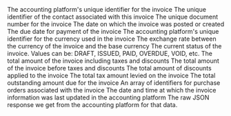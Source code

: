 <ResponseField name="platform_id" type="string" required>
  The accounting platform's unique identifier for the invoice
</ResponseField>

<ResponseField name="contact_id" type="string">
  The unique identifier of the contact associated with this invoice
</ResponseField>

<ResponseField name="document_number" type="string">
  The unique document number for the invoice
</ResponseField>

<ResponseField name="posted_date" type="date">
  The date on which the invoice was posted or created
</ResponseField>

<ResponseField name="due_date" type="date">
  The due date for payment of the invoice
</ResponseField>

<ResponseField name="currency_id" type="string">
  The accounting platform's unique identifier for the currency used in the invoice
</ResponseField>

<ResponseField name="currency" type="object">
  <Expandable title="properties">
    <ResponseField name="data" type="Object">
      <Expandable title="properties">
        <Snippet file="currency_snippet.mdx" />
      </Expandable>
    </ResponseField>
  </Expandable>
</ResponseField>

<ResponseField name="currency_rate" type="float">
  The exchange rate between the currency of the invoice and the base currency
</ResponseField>

<ResponseField name="status" type="enum">
  The current status of the invoice. Values can be: DRAFT, ISSUED, PAID, OVERDUE, VOID, etc.
</ResponseField>

<ResponseField name="total_amount" type="float">
  The total amount of the invoice including taxes and discounts
</ResponseField>

<ResponseField name="sub_total" type="float">
  The total amount of the invoice before taxes and discounts
</ResponseField>

<ResponseField name="total_discount" type="float" optional>
  The total amount of discounts applied to the invoice
</ResponseField>

<ResponseField name="tax_amount" type="float">
  The total tax amount levied on the invoice
</ResponseField>

<ResponseField name="amount_due" type="float">
  The total outstanding amount due for the invoice
</ResponseField>

<ResponseField name="purchase_order_ids" type="string[]">
  An array of identifiers for purchase orders associated with the invoice
</ResponseField>

<ResponseField name="updated_at" type="date" required>
  The date and time at which the invoice information was last updated in the accounting platform
</ResponseField>

<ResponseField name="raw_data" type="Object">
  The raw JSON response we get from the accounting platform for that data.
</ResponseField>
